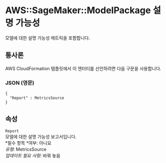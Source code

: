 # AWS::SageMaker::ModelPackage 설명 가능성

모델에 대한 설명 가능성 메트릭을 포함합니다.

## 통사론

AWS CloudFormation 템플릿에서 이 엔터티를 선언하려면 다음 구문을 사용합니다.

### JSON (영문)

```
{
  "Report" : MetricsSource
}
```

## 속성

`Report`  
모델에 대한 설명 가능성 보고서입니다.  
*필수 항목 *여부: 아니요  
_유형_: MetricsSource  
_업데이트 필요 사항_: 바꿔 놓음
